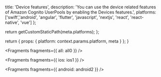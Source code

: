                   
  title: 'Device features',
  description: 'You can use the device related features of Amazon Cognito UserPools by enabling the Devices features.',
  platforms: ['swift','android', 'angular', 'flutter', 'javascript', 'nextjs', 'react', 'react-native', 'vue']
};

  return getCustomStaticPath(meta.platforms);
};

  return {
    props: {
      platform: context.params.platform,
      meta
    }
  };
}
          



<Fragments fragments={{ all: all0 }} />


<Fragments fragments={{ ios: ios1 }} />


<Fragments fragments={{ android: android2 }} />
